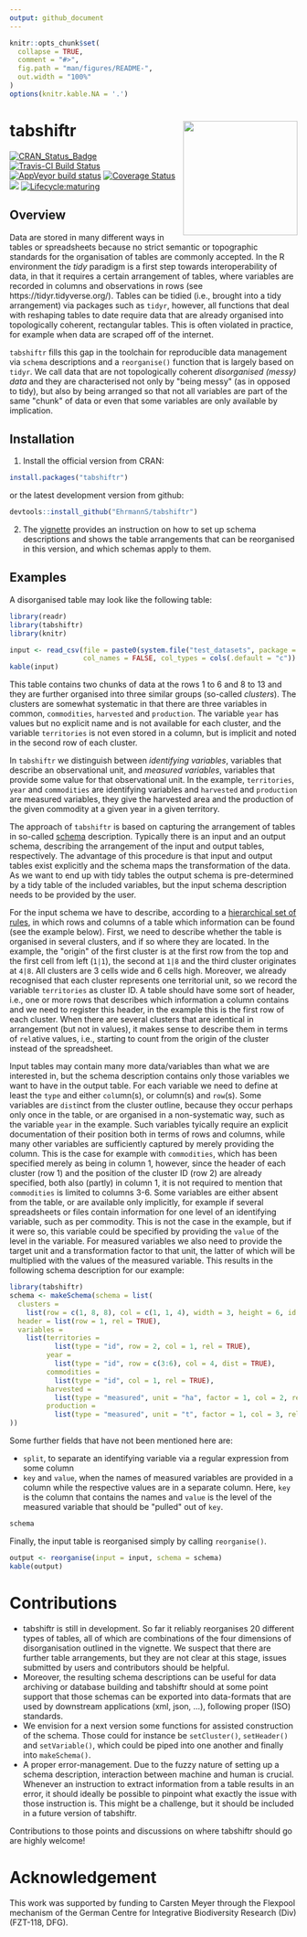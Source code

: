 ```yaml
---
output: github_document
---
```


<!-- README.md is generated from README.Rmd. Please edit that file -->

```r
knitr::opts_chunk$set(
  collapse = TRUE,
  comment = "#>",
  fig.path = "man/figures/README-",
  out.width = "100%"
)
options(knitr.kable.NA = '.')
```

# tabshiftr <a href='https://ehrmanns.github.io/tabshiftr/'><img src='man/figures/logo.svg' align="right" height="200" /></a>

[![CRAN\_Status\_Badge](http://www.r-pkg.org/badges/version/tabshiftr)](https://cran.r-project.org/package=tabshiftr)
[![Travis-CI Build Status](https://travis-ci.org/EhrmannS/tabshiftr.svg?branch=master)](https://travis-ci.org/EhrmannS/tabshiftr)
[![AppVeyor build status](https://ci.appveyor.com/api/projects/status/github/EhrmannS/tabshiftr?branch=master&svg=true)](https://ci.appveyor.com/project/EhrmannS/tabshiftr)
[![Coverage Status](https://img.shields.io/codecov/c/github/EhrmannS/tabshiftr/master.svg)](https://codecov.io/github/EhrmannS/tabshiftr?branch=master)
[![](http://cranlogs.r-pkg.org/badges/grand-total/tabshiftr)](https://cran.r-project.org/package=tabshiftr)
[![Lifecycle:maturing](https://img.shields.io/badge/lifecycle-maturing-blue.svg)](https://www.tidyverse.org/lifecycle/#maturing)

## Overview

Data are stored in many different ways in tables or spreadsheets because no strict semantic or topographic standards for the organisation of tables are commonly accepted.
In the R environment the *tidy* paradigm is a first step towards interoperability of data, in that it requires a certain arrangement of tables, where variables are recorded in columns and observations in rows (see https://tidyr.tidyverse.org/).
Tables can be tidied (i.e., brought into a tidy arrangement) via packages such as `tidyr`, however, all functions that deal with reshaping tables to date require data that are already organised into topologically coherent, rectangular tables.
This is often violated in practice, for example when data are scraped off of the internet.

`tabshiftr` fills this gap in the toolchain for reproducible data management via `schema` descriptions and a `reorganise()` function that is largely based on `tidyr`.
We call data that are not topologically coherent *disorganised (messy) data* and they are characterised not only by \"being messy\" (as in opposed to tidy), but also by being arranged so that not all variables are part of the same \"chunk\" of data or even that some variables are only available by implication.

## Installation

1) Install the official version from CRAN:

```r
install.packages("tabshiftr")
```

or the latest development version from github:

```r
devtools::install_github("EhrmannS/tabshiftr")
```

2) The [vignette](https://ehrmanns.github.io/tabshiftr/articles/tabshiftr.html) provides an instruction on how to set up schema descriptions and shows the table arrangements that can be reorganised in this version, and which schemas apply to them.


## Examples

A disorganised table may look like the following table:

```r
library(readr)
library(tabshiftr)
library(knitr)

input <- read_csv(file = paste0(system.file("test_datasets", package = "tabshiftr"), "/table_mismatch_3.csv"),
                  col_names = FALSE, col_types = cols(.default = "c"))
kable(input)
```

This table contains two chunks of data at the rows 1 to 6 and 8 to 13 and they are further organised into three similar groups (so-called *clusters*).
The clusters are somewhat systematic in that there are three variables in common, `commodities`, `harvested` and `production`.
The variable `year` has values but no explicit name and is not available for each cluster, and the variable `territories` is not even stored in a column, but is implicit and noted in the second row of each cluster.

In `tabshiftr` we distinguish between *identifying variables*, variables that describe an observational unit, and *measured variables*, variables that provide some value for that observational unit.
In the example,  `territories`, `year` and `commodities` are identifying variables and `harvested` and `production` are measured variables, they give the harvested area and the production of the given commodity at a given year in a given territory.

The approach of `tabshiftr` is based on capturing the arrangement of tables in so-called  [schema](https://en.wikipedia.org/wiki/Database_schema) description.
Typically there is an input and an output schema, describing the arrangement of the input and output tables, respectively.
The advantage of this procedure is that input and output tables exist explicitly and the schema maps the transformation of the data.
As we want to end up with tidy tables the output schema is pre-determined by a tidy table of the included variables, but the input schema description needs to be provided by the user.

For the input schema we have to describe, according to a [hierarchical set of rules](https://ehrmanns.github.io/tabshiftr/articles/tabshiftr.html#setting-up-schema-descriptions), in which rows and columns of a table which information can be found (see the example below).
First, we need to describe whether the table is organised in several clusters, and if so where they are located.
In the example, the \"origin\" of the first cluster is at the first row from the top and the first cell from left (`1|1`), the second at `1|8` and the third cluster originates at `4|8`.
All clusters are 3 cells wide and 6 cells high.
Moreover, we already recognised that each cluster represents one territorial unit, so we record the variable `territories` as cluster ID.
A table should have some sort of header, i.e., one or more rows that describes which information a column contains and we need to register this header, in the example this is the first row of each cluster.
When there are several clusters that are identical in arrangement (but not in values), it makes sense to describe them in terms of `rel`ative values, i.e., starting to count from the origin of the cluster instead of the spreadsheet.

Input tables may contain many more data/variables than what we are interested in, but the schema description contains only those variables we want to have in the output table.
For each variable we need to define at least the `type` and either `col`umn(s), or column(s) and `row`(s).
Some variables are `dist`inct from the cluster outline, because they occur perhaps only once in the table, or are organised in a non-systematic way, such as the variable `year` in the example. Such variables tyically require an explicit documentation of their position both in terms of rows and columns, while many other variables are sufficiently captured by merely providing the column. This is the case for example with `commodities`, which has been specified merely as being in column 1, however, since the header of each cluster (row 1) and the position of the cluster ID (row 2) are already specified, both also (partly) in column 1, it is not required to mention that `commodities` is limited to columns 3-6.
Some variables are either absent from the table, or are available only implicitly, for example if several spreadsheets or files contain information for one level of an identifying variable, such as per commodity.
This is not the case in the example, but if it were so, this variable could be specified by providing the `value` of the level in the variable.
For measured variables we also need to provide the target unit and a transformation factor to that unit, the latter of which will be multiplied with the values of the measured variable.
This results in the following schema description for our example:

```r
library(tabshiftr)
schema <- makeSchema(schema = list(
  clusters =
    list(row = c(1, 8, 8), col = c(1, 1, 4), width = 3, height = 6, id = "territories"),
  header = list(row = 1, rel = TRUE),
  variables =
    list(territories =
           list(type = "id", row = 2, col = 1, rel = TRUE),
         year =
           list(type = "id", row = c(3:6), col = 4, dist = TRUE),
         commodities =
           list(type = "id", col = 1, rel = TRUE),
         harvested =
           list(type = "measured", unit = "ha", factor = 1, col = 2, rel = TRUE),
         production =
           list(type = "measured", unit = "t", factor = 1, col = 3, rel = TRUE))
))
```

Some further fields that have not been mentioned here are:

* `split`, to separate an identifying variable via a regular expression from some column
* `key` and `value`, when the names of measured variables are provided in a column while the respective values are in a separate column. Here, `key` is the column that contains the names and `value` is the level of the measured variable that should be \"pulled\" out of `key`.

```r
schema
```

Finally, the input table is reorganised simply by calling `reorganise()`.

```r
output <- reorganise(input = input, schema = schema)
kable(output)
```

# Contributions

* tabshiftr is still in development. So far it reliably reorganises 20 different types of tables, all of which are combinations of the four dimensions of disorganisation outlined in the vignette.
We suspect that there are further table arrangements, but they are not clear at this stage, issues submitted by users and contributors should be helpful.
* Moreover, the resulting schema descriptions can be useful for data archiving or database building and tabshiftr should at some point support that those schemas can be exported into data-formats that are used by downstream applications (xml, json, ...), following proper (ISO) standards.
* We envision for a next version some functions for assisted construction of the schema. Those could for instance be `setCluster()`, `setHeader()` and `setVariable()`, which could be piped into one another and finally into `makeSchema()`.
* A proper error-management. Due to the fuzzy nature of setting up a schema description, interaction between machine and human is crucial. Whenever an instruction to extract information from a table results in an error, it should ideally be possible to pinpoint what exactly the issue with those instruction is. This might be a challenge, but it should be included in a future version of tabshiftr.

Contributions to those points and discussions on where tabshiftr should go are highly welcome!

# Acknowledgement

This work was supported by funding to Carsten Meyer through the Flexpool mechanism of the German Centre for Integrative Biodiversity Research (Div) (FZT-118, DFG).